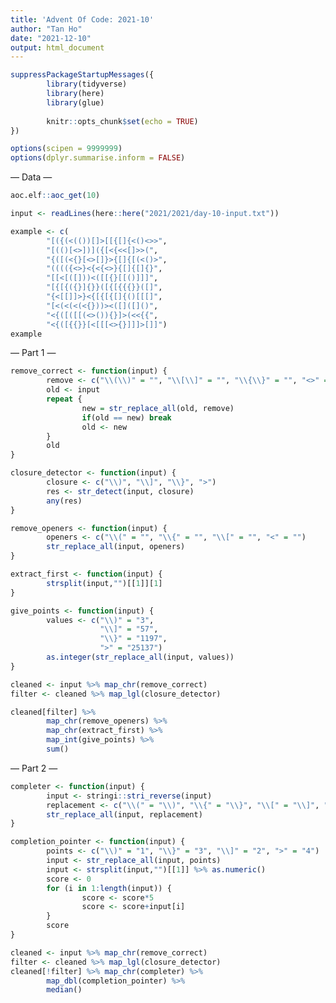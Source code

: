 ```yaml
---
title: 'Advent Of Code: 2021-10'
author: "Tan Ho"
date: "2021-12-10"
output: html_document
---
```


```r
suppressPackageStartupMessages({
        library(tidyverse)
        library(here)
        library(glue)
        
        knitr::opts_chunk$set(echo = TRUE)
})

options(scipen = 9999999)
options(dplyr.summarise.inform = FALSE)
```

--- Data ---

```r
aoc.elf::aoc_get(10)
```

```r
input <- readLines(here::here("2021/2021/day-10-input.txt"))

example <- c(
        "[({(<(())[]>[[{[]{<()<>>",
        "[(()[<>])]({[<{<<[]>>(",
        "{([(<{}[<>[]}>{[]{[(<()>",
        "(((({<>}<{<{<>}{[]{[]{}",
        "[[<[([]))<([[{}[[()]]]",
        "[{[{({}]{}}([{[{{{}}([]",
        "{<[[]]>}<{[{[{[]{()[[[]",
        "[<(<(<(<{}))><([]([]()",
        "<{([([[(<>()){}]>(<<{{",
        "<{([{{}}[<[[[<>{}]]]>[]]")
example
```

--- Part 1 ---

```r
remove_correct <- function(input) {
        remove <- c("\\(\\)" = "", "\\[\\]" = "", "\\{\\}" = "", "<>" = "")
        old <- input
        repeat {
                new = str_replace_all(old, remove)
                if(old == new) break
                old <- new
        }
        old
}

closure_detector <- function(input) {
        closure <- c("\\)", "\\]", "\\}", ">")
        res <- str_detect(input, closure)
        any(res)
}

remove_openers <- function(input) {
        openers <- c("\\(" = "", "\\{" = "", "\\[" = "", "<" = "")
        str_replace_all(input, openers)
}

extract_first <- function(input) {
        strsplit(input,"")[[1]][1]
}

give_points <- function(input) {
        values <- c("\\)" = "3", 
                    "\\]" = "57", 
                    "\\}" = "1197", 
                    ">" = "25137")
        as.integer(str_replace_all(input, values))
}

cleaned <- input %>% map_chr(remove_correct)
filter <- cleaned %>% map_lgl(closure_detector)

cleaned[filter] %>% 
        map_chr(remove_openers) %>% 
        map_chr(extract_first) %>% 
        map_int(give_points) %>% 
        sum()
```

--- Part 2 ---

```r
completer <- function(input) {
        input <- stringi::stri_reverse(input)
        replacement <- c("\\(" = "\\)", "\\{" = "\\}", "\\[" = "\\]", "<" = ">")
        str_replace_all(input, replacement)
}

completion_pointer <- function(input) {
        points <- c("\\)" = "1", "\\}" = "3", "\\]" = "2", ">" = "4")
        input <- str_replace_all(input, points)
        input <- strsplit(input,"")[[1]] %>% as.numeric()
        score <- 0
        for (i in 1:length(input)) {
                score <- score*5
                score <- score+input[i]
        }
        score
}

cleaned <- input %>% map_chr(remove_correct)
filter <- cleaned %>% map_lgl(closure_detector)
cleaned[!filter] %>% map_chr(completer) %>% 
        map_dbl(completion_pointer) %>% 
        median()
```


